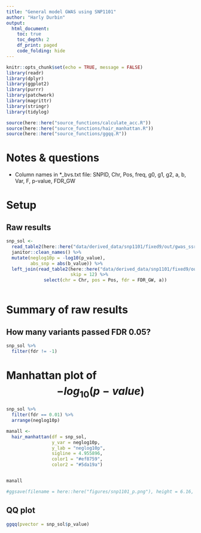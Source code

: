 ```yaml
---
title: "General model GWAS using SNP1101"
author: "Harly Durbin"
output:
  html_document:
    toc: true
    toc_depth: 2
    df_print: paged
    code_folding: hide
---
```


```r
knitr::opts_chunk$set(echo = TRUE, message = FALSE)
library(readr)
library(dplyr)
library(ggplot2)
library(purrr)
library(patchwork)
library(magrittr)
library(stringr)
library(tidylog)

source(here::here("source_functions/calculate_acc.R"))
source(here::here("source_functions/hair_manhattan.R"))
source(here::here("source_functions/ggqq.R"))
```

# Notes & questions

* Column names in *_bvs.txt file: SNPID, Chr, Pos, freq, g0, g1, g2, a, b, Var, F, p-value, FDR_GW

# Setup

## Raw results

```r
snp_sol <-
  read_table2(here::here("data/derived_data/snp1101/fixed9/out/gwas_ssr_fixed9_bvs_p.txt"))  %>%
  janitor::clean_names() %>%
  mutate(neglog10p = -log10(p_value),
         abs_snp = abs(b_value)) %>%
  left_join(read_table2(here::here("data/derived_data/snp1101/fixed9/out/gwas_ssr_fixed9_bvs.txt"),
                        skip = 12) %>%
              select(chr = Chr, pos = Pos, fdr = FDR_GW, a))
  
```

# Summary of raw results

## How many variants passed FDR 0.05?

```r
snp_sol %>% 
  filter(fdr != -1)
```

# Manhattan plot of $$-log_{10}(p-value)$$

```r
snp_sol %>% 
  filter(fdr == 0.01) %>% 
  arrange(neglog10p)
```

```r
manall <- 
  hair_manhattan(df = snp_sol,
                 y_var = neglog10p, 
                 y_lab = "neglog10p",
                 sigline = 4.955896,
                 color1 = "#ef8759",
                 color2 = "#5da19a")


manall

#ggsave(filename = here::here("figures/snp1101_p.png"), height = 6.16, width = 11)
```

## QQ plot

```r
ggqq(pvector = snp_sol$p_value)
```
